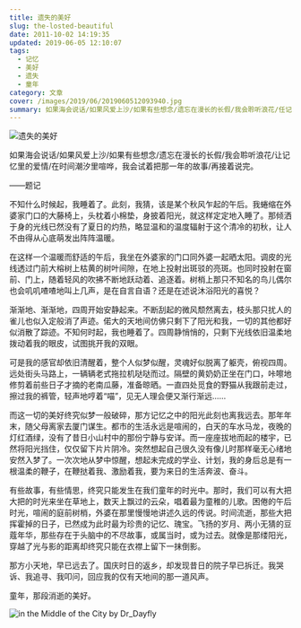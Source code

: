 ```yaml
---
title: 遗失的美好
slug: the-losted-beautiful
date: 2011-10-02 14:19:35
updated: 2019-06-05 12:10:07
tags:
  - 记忆
  - 美好
  - 遗失
  - 童年
category: 文章
cover: /images/2019/06/2019060512093940.jpg
summary: 如果海会说话/如果风爱上沙/如果有些想念/遗忘在漫长的长假/我会聆听浪花/任记忆里的爱情/在时间潮汐里喧哗，我会试着把那一年的故事/再接下去说完。
---
```

![遗失的美好](/images/2019/06/2019060512012051.jpg)

<NeteasePlayer id={1866489121} />

如果海会说话/如果风爱上沙/如果有些想念/遗忘在漫长的长假/我会聆听浪花/让记忆里的爱情/在时间潮汐里喧哗，我会试着把那一年的故事/再接着说完。

——题记

不知什么时候起，我睡着了。此刻，我猜，该是某个秋风乍起的午后。我蜷缩在外婆家门口的大藤椅上，头枕着小棉垫，身披着阳光，就这样定定地入睡了。那倾洒于身的光线已然没有了夏日的灼热，略显温和的温度辐射于这个清冷的初秋，让人不由得从心底萌发出阵阵温暖。

在这样一个温暖而舒适的午后，我坐在外婆家的门口同外婆一起晒太阳。调皮的光线透过门前大榕树上枯黄的树叶间隙，在地上投射出斑驳的亮斑。也同时投射在窗前、门上，随着轻风的吹拂不断地跃动着、追逐着。树梢上那只不知名的鸟儿偶尔也会叽叽喳喳地叫上几声，是在自言自语？还是在述说沐浴阳光的喜悦？

渐渐地、渐渐地，四周开始安静起来。不断刮起的微风颓然离去，枝头那只扰人的雀儿也似入定般消了声迹。偌大的天地间仿佛只剩下了阳光和我，一切的其他都好似消散了踪迹。不知何时起，我也睡着了。四周静悄悄的，只剩下光线依旧温柔地拨动着我的眼皮，试图挑开我的双眼。

可是我的感官却依旧清醒着，整个人似梦似醒，灵魂好似脱离了躯壳，俯视四周。远处街头马路上，一辆辆老式拖拉机哒哒而过。隔壁的黄奶奶正坐在门口，咔嚓地修剪着前些日子才摘的老南瓜藤，准备晾晒。一直四处觅食的野猫从我跟前走过，擦过我的裤管，轻声地哼着“喵”，见无人理会便又渐行渐远……

而这一切的美好终究似梦一般破碎，那方记忆之中的阳光此刻也离我远去。那年年末，随父母离家去厦门谋生。都市的生活永远是喧闹的，白天的车水马龙，夜晚的灯红酒绿，没有了昔日小山村中的那份宁静与安详。而一座座拔地而起的楼宇，已然将阳光挡住，仅仅留下片片阴冷。突然想起自己很久没有像儿时那样毫无心绪地安然入梦了。一次次地从梦中惊醒，想起未完成的学业、计划，我的身后总是有一根温柔的鞭子，在鞭挞着我、激励着我，要为来日的生活奔波、奋斗。

有些故事，有些情思，终究只能发生在我们童年的时光中。那时，我们可以有大把大把的时光来坐在草地上，数天上飘过的云朵，唱着最为童稚的儿歌。困倦的午后时光，喧闹的庭前树梢，外婆在那里慢慢地讲述久远的传说。时间流逝，那些大把挥霍掉的日子，已然成为此时最为珍贵的记忆、瑰宝。飞扬的岁月、两小无猜的豆蔻年华，那些存在于头脑中的不尽故事，或属当时，或为过去。就像是那缕阳光，穿越了光与影的距离却终究只能在衣襟上留下一抹倒影。

那方小天地，早已远去了。国庆时日的返乡，却发现昔日的院子早已拆迁。我哭诉、我追寻、我叩问，回应我的仅有天地间的那一道风声。

童年，那段消逝的美好。

![in the Middle of the City by Dr_Dayfly](/images/2019/06/2019060512074454.jpg)
